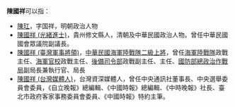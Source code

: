 '''陳國祥'''可以指：
* [[陳玒|陳玒]]，字国祥，明朝政治人物
* [[陳國祥_(光緒進士)|陳國祥 (光緒進士)]]，貴州修文縣人，清朝及中華民國政治人物。曾任中華民國國會眾議院副議長。
* [[陳國祥_(臺灣軍事將領)|陳國祥 (臺灣軍事將領)]]，[[中華民國海軍陸戰隊|中華民國海軍陸戰隊]][[二級上將|二級上將]]，曾任[[海軍陸戰隊|海軍陸戰隊]]政戰主任、[[海軍官校|海軍官校]]政戰主任、[[後備司令部|後備司令部]]政戰副主任、主任、[[國防部總政治作戰局|國防部總政治作戰局]]副局長兼執行官、局長
* [[陳國祥_(台灣媒體人)|陳國祥 (台灣媒體人)]]，台灣資深媒體人，曾任中央通訊社董事長、中央選舉委員會委員，《自立晚報》總編輯、《中國時報》總編輯、《中時晚報》社長、臺北市政府客家事務委員會委員、《中國時報》特約主筆。

{{Disambig|Cat=三字陈姓人名消歧义|guo}}